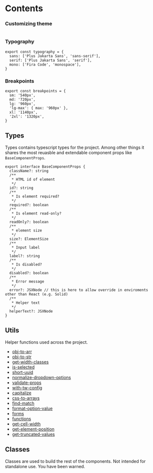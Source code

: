 # Contents

### Customizing theme

```

```

### Typography

```tsx
export const typography = {
  sans: ['Plus Jakarta Sans', 'sans-serif'],
  serif: ['Plus Jakarta Sans', 'serif'],
  mono: ['Fira Code', 'monospace'],
}
```

### Breakpoints

```
export const breakpoints = {
  sm: '540px',
  md: '720px',
  lg: '960px',
  'lg-max': { max: '960px' },
  xl: '1140px',
  '2xl': '1320px',
}

```

## Types

Types contains typescript types for the project. Among other things it shares the most reuasble and extendable component props like `BaseComponentProps`.

```tsx
export interface BaseComponentProps {
  className?: string
  /**
   * HTML id of element
   */
  id?: string
  /**
   * Is element required?
   */
  required?: boolean
  /**
   * Is element read-only?
   */
  readOnly?: boolean
  /**
   * element size
   */
  size?: ElementSize
  /**
   * Input label
   */
  label?: string
  /**
   * Is disabled?
   */
  disabled?: boolean
  /**
   * Error message
   */
  error?: JSXNode // this is here to allow override in enviroments other than React (e.g. Solid)
  /**
   * Helper text
   */
  helperText?: JSXNode
}
```

## Utils

Helper functions used across the project.

- [obj-to-arr](https://github.com/creation-ui/core/blob/master/src/utils/obj-to-arr.ts)
- [obj-to-str](https://github.com/creation-ui/core/blob/master/src/utils/obj-to-str.ts)
- [get-width-classes](https://github.com/creation-ui/core/blob/master/src/utils/get-width-classes.ts)
- [is-selected](https://github.com/creation-ui/core/blob/master/src/utils/is-selected.ts)
- [short-uuid](https://github.com/creation-ui/core/blob/master/src/utils/short-uuid.ts)
- [normalize-dropdown-options](https://github.com/creation-ui/core/blob/master/src/utils/normalize-dropdown-options.ts)
- [validate-props](https://github.com/creation-ui/core/blob/master/src/utils/validate-props.ts)
- [with-tw-config](https://github.com/creation-ui/core/blob/master/src/utils/with-tw-config.ts)
- [capitalize](https://github.com/creation-ui/core/blob/master/src/utils/capitalize.ts)
- [css-to-arrays](https://github.com/creation-ui/core/blob/master/src/utils/css-to-arrays.ts)
- [find-match](https://github.com/creation-ui/core/blob/master/src/utils/find-match.ts)
- [format-option-value](https://github.com/creation-ui/core/blob/master/src/utils/format-option-value.ts)
- [forms](https://github.com/creation-ui/core/blob/master/src/utils/forms.ts)
- [functions](https://github.com/creation-ui/core/blob/master/src/utils/functions.ts)
- [get-cell-width](https://github.com/creation-ui/core/blob/master/src/utils/get-cell-width.ts)
- [get-element-position](https://github.com/creation-ui/core/blob/master/src/utils/get-element-position.ts)
- [get-truncated-values](https://github.com/creation-ui/core/blob/master/src/utils/get-truncated-values.ts)

## Classes

Classes are used to build the rest of the components. Not intended for standalone use. You have been warned.
